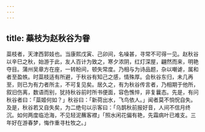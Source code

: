 ```yaml
---
---
---
```

title: 蘂枝为赵秋谷为眷
---



蘂枝者，天津西郭妓也。当康熙戊寅、己卯间，名噪甚，寻常不可得一见。赵秋谷以辛巳之秋，始游于此，友人百计为致之，寒夕浓阴，红灯深屋，翩然而来，明艳夺目。蒲州吴章方在座，一转盼间，顿失常度。乃相与为诗品题，杂以嘲谑，属和者至盈帙。时蘂枝适有所避，于秋谷有知己之感，情殊厚。会秋谷东归，未几再至，则已为有力者所主，不可复见矣。居久之，有为秋谷传言者，乃相期于他所，叙旧伤离，数语而别，犹持秋谷前时所书便面，容色憔悴，非复曩态。先是，有问秋谷者曰：「蘂姬何如？」秋谷曰：「新荷出水，飞鸟依人。」闻者莫不惝怳自失。及是，秋谷若又自失矣，为二绝句以示客曰：「乌鹊秋前报好音，人间不信月终沉。如何两度临沧海，不见轻泥蘸客襟」「照水闲花偏有艳，先霜病叶已难支。三年好在游春梦，悔作重寻杜牧之。」